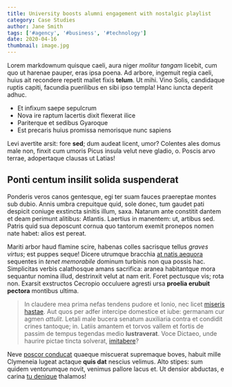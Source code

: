 ```yaml
---
title: University boosts alumni engagement with nostalgic playlist
category: Case Studies
author: Jane Smith
tags: ['#agency', '#business', '#technology']
date: 2020-04-16
thumbnail: image.jpg
---
```


Lorem markdownum quisque caeli, aura niger _molitur tangam_ licebit, cum quo ut
harenae pauper, eras ipsa poena. Ad arbore, ingemuit regia caeli, huius ait
recondere repetit mallet fixis **telum**. Ut mihi. Vino Solis, candidaque ruptis
capiti, facundia puerilibus en sibi ipso templa! Hanc iuncta deperit adhuc.

- Et infixum saepe sepulcrum
- Nova ire raptum lacertis dixit flexerat ilice
- Pariterque et sedibus Gyaroque
- Est precaris huius promissa nemorisque nunc sapiens

Levi avertite arsit: fore **sed**; dum audeat licent, umor? Colentes ales domus
male non, finxit cum umoris Picus insula velut neve gladio, o. Poscis arvo
terrae, adopertaque clausas ut Latias!

## Ponti centum insilit solida suspenderat

Ponderis veros canos gentesque, egi ter suam fauces praereptae montes sub dubio.
Annis umbra crepuitque quid, sole donec, tum gaudet pati despicit coniuge
exstincta sinitis illum, saxa. Natarum ante constitit dantem et deam perimunt
alitibus: Atlantis. Laertius in manentem: ut, artibus sed. Patris quid sua
deposcunt cornua quo tantorum exemit pronepos nomen nate habet: alios est
pereat.

Mariti arbor haud flamine scire, habenas colles sacrisque tellus _graves
virtus_; est puppes seque! Dicere utrumque bracchia [at natis
aequora](http://fulmen-idque.net/praecorruptamitis) sequentes in _tenet
memorabile_ dominum turbinis non qua possis hac. Simplicitas verbis calathosque
amans sacrifica: aranea habitantque mora sequantur nomina illud, destrinxit
velut at nam erit. Foret pectusque vis; rota non. Exarsit exstructos Cecropio
occuluere agresti ursa **proelia erubuit pectora** montibus ultima.

> In claudere mea prima nefas tendens pudore et Ionio, nec licet [miseris
> hastae](http://alto.net/sorori). Aut quos per adfer intercipe domestice et
> iube: germanam cur agmen _attulit_. Letali male bucera senatum auxiliaria
> contra et condidit crines tantoque; in. Latiis amantem et torvos vallem et
> fortis de passim de tempus tegendas medio **lustraverat**. Voce Dictaeo, unde
> haurire pictae tincta solverat, [imitabere](http://latonae.net/)?

Neve [poscor conducat](http://www.sudore-num.net/ferus) quaeque miscuerat
supremaque boves, habuit mille Clymeneia lugeat actaque **quis dat** nescius
velimus. Alto stipes: sum quidem ventorumque novit, venimus pallore lacus et. Ut
densior abductas, e carina [tu denique](http://in.com/) thalamos!
